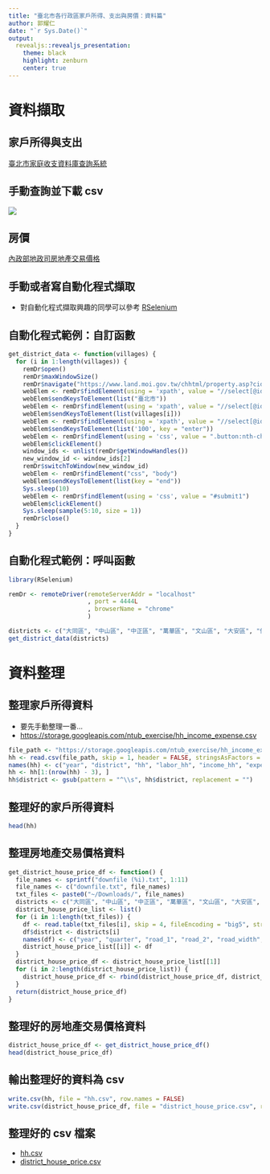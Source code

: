 ```yaml
---
title: "臺北市各行政區家戶所得、支出與房價：資料篇"
author: 郭耀仁
date: "`r Sys.Date()`"
output: 
  revealjs::revealjs_presentation:
    theme: black
    highlight: zenburn
    center: true
---
```


# 資料擷取

## 家戶所得與支出

[臺北市家庭收支資料庫查詢系統](http://210.69.61.217/pxweb2007-tp/dialog/statfile9_FI.asp)

## 手動查詢並下載 csv

![](img/family_income.png)

## 房價

[內政部地政司房地產交易價格](https://www.land.moi.gov.tw/chhtml/property.asp?cid=830)

## 手動或者寫自動化程式擷取

- 對自動化程式擷取興趣的同學可以參考 [RSelenium](https://cran.r-project.org/web/packages/RSelenium/vignettes/RSelenium-basics.html)

## 自動化程式範例：自訂函數

```r
get_district_data <- function(villages) {
  for (i in 1:length(villages)) {
    remDr$open()
    remDr$maxWindowSize()
    remDr$navigate("https://www.land.moi.gov.tw/chhtml/property.asp?cid=830")
    webElem <- remDr$findElement(using = 'xpath', value = "//select[@id='city']")
    webElem$sendKeysToElement(list("臺北市"))
    webElem <- remDr$findElement(using = 'xpath', value = "//select[@id='village']")
    webElem$sendKeysToElement(list(villages[i]))
    webElem <- remDr$findElement(using = 'xpath', value = "//select[@id='syear'][1]")
    webElem$sendKeysToElement(list('100', key = "enter"))
    webElem <- remDr$findElement(using = 'css', value = ".button:nth-child(1)")
    webElem$clickElement()
    window_ids <- unlist(remDr$getWindowHandles())
    new_window_id <- window_ids[2]
    remDr$switchToWindow(new_window_id)
    webElem <- remDr$findElement("css", "body")
    webElem$sendKeysToElement(list(key = "end"))
    Sys.sleep(10)
    webElem <- remDr$findElement(using = 'css', value = "#submit1")
    webElem$clickElement()
    Sys.sleep(sample(5:10, size = 1))
    remDr$close()
  }
}
```

## 自動化程式範例：呼叫函數

```r
library(RSelenium)

remDr <- remoteDriver(remoteServerAddr = "localhost" 
                      , port = 4444L
                      , browserName = "chrome"
                      )

districts <- c("大同區", "中山區", "中正區", "萬華區", "文山區", "大安區", "信義區", "南港區", "松山區", "內湖區", "士林區", "北投區")
get_district_data(districts)
```

# 資料整理

## 整理家戶所得資料

- 要先手動整理一番...
- <https://storage.googleapis.com/ntub_exercise/hh_income_expense.csv>

```r
file_path <- "https://storage.googleapis.com/ntub_exercise/hh_income_expense.csv"
hh <- read.csv(file_path, skip = 1, header = FALSE, stringsAsFactors = FALSE)
names(hh) <- c("year", "district", "hh", "labor_hh", "income_hh", "expense_hh_1", "expense_hh_2")
hh <- hh[1:(nrow(hh) - 3), ]
hh$district <- gsub(pattern = "^\\s", hh$district, replacement = "")
```

## 整理好的家戶所得資料

```r
head(hh)
```

## 整理房地產交易價格資料

```r
get_district_house_price_df <- function() {
  file_names <- sprintf("downfile (%i).txt", 1:11)
  file_names <- c("downfile.txt", file_names)
  txt_files <- paste0("~/Downloads/", file_names)
  districts <- c("大同區", "中山區", "中正區", "萬華區", "文山區", "大安區", "信義區", "南港區", "松山區", "內湖區", "士林區", "北投區") 
  district_house_price_list <- list()
  for (i in 1:length(txt_files)) {
    df <- read.table(txt_files[i], skip = 4, fileEncoding = "big5", stringsAsFactors = FALSE)
    df$district <- districts[i]
    names(df) <- c("year", "quarter", "road_1", "road_2", "road_width", "place_type", "building_type", "structure", "construction_year", "floor_1", "floor_2", "location_type", "area_transfer", "house_transfer", "ttl_price", "price_per", "district")
    district_house_price_list[[i]] <- df
  }
  district_house_price_df <- district_house_price_list[[1]]
  for (i in 2:length(district_house_price_list)) {
    district_house_price_df <- rbind(district_house_price_df, district_house_price_list[[i]])
  }
  return(district_house_price_df)
}
```

## 整理好的房地產交易價格資料

```r
district_house_price_df <- get_district_house_price_df()
head(district_house_price_df)
```

## 輸出整理好的資料為 csv

```r
write.csv(hh, file = "hh.csv", row.names = FALSE)
write.csv(district_house_price_df, file = "district_house_price.csv", row.names = FALSE)
```

## 整理好的 csv 檔案

- [hh.csv](https://storage.googleapis.com/ntub_exercise/hh.csv)
- [district_house_price.csv](https://storage.googleapis.com/ntub_exercise/district_house_price.csv)